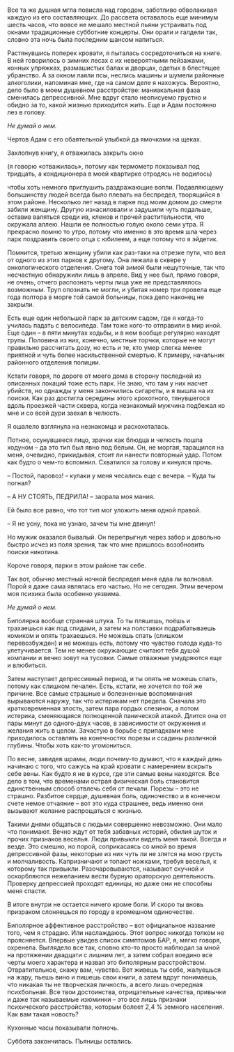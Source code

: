 # &nbsp; {#chapter-3}

Все та же душная мгла повисла над городом, заботливо обволакивая каждую из его составляющих. До рассвета оставалось еще минимум шесть часов, что вовсе не мешало местной пьяни устраивать под окнами традиционные субботние концерты. Они орали и галдели так, словно эта ночь была последним шансом напиться. 

Растянувшись поперек кровати, я пыталась сосредоточиться на книге. В ней говорилось о зимних лесах с их невероятными пейзажами, конных упряжках, размашистых балах и дворцах, одетых в блестящее убранство. А за окном лаяли псы, неслись машины и шумели районные алкоголики, напоминая мне, где на самом деле я нахожусь. Вероятно, дело было в моем душевном расстройстве: маниакальная фаза сменилась депрессивной. Мне вдруг стало неописуемо грустно и обидно за то, какой жизнью приходится жить. Еще и Адам постоянно лез в голову.

*Не думай о нем.*

Чертов Адам с его обаятельной улыбкой да ямочками на щеках.

Захлопнув книгу, я отважилась закрыть окно 

(я говорю «отважилась», потому как термометр показывал под тридцать, а кондиционера в моей квартирке отродясь не водилось) 

чтобы хоть немного приглушить раздражающие вопли. Подавляющему большинству людей всегда было плевать на беспредел, творящийся в этом районе. Несколько лет назад в парке под моим домом до смерти забили женщину. Другую изнасиловали и задушили чуть подальше, оставив валяться среди ив, кленов и прочей растительности, что окружала аллею. Нашли ее полностью голую около семи утра. Я прекрасно помню то утро, потому что именно в это время шла через парк поздравить своего отца с юбилеем, а еще потому что я эйдетик.

Помнится, третью женщину убили как раз-таки на отрезке пути, что вел от одного из этих парков к другому. Она лежала в сквере у онкологического отделения. Снега той зимой были нешуточные, так что несчастную обнаружили лишь в апреле. Вид у нее был, прямо говоря, не очень, отчего распознать черты лица уже не представлялось возможным. Труп опознать не могли, и убитая номер три провела еще года полтора в морге той самой больницы, пока дело наконец не закрыли. 

Есть еще один небольшой парк за детским садом, где я когда-то училась падать с велосипеда. Там тоже кого-то отправили в мир иной. Еще один – в пяти минутах ходьбы, и в нем вообще регулярно находят трупы. Половина из них, конечно, местные торчки, которые не могут правильно рассчитать дозу, но есть и те, кто умер слегка менее приятной и чуть более насильственной смертью. К примеру, начальник районного отделения полиции.

Кстати говоря, по дороге от моего дома в сторону последней из описанных локаций тоже есть парк. Не знаю, что там у них насчет убийств, но однажды у меня закончились сигареты, и я вышла на их поиски. Как раз достигла середины этого крохотного, тянувшегося вдоль проезжей части сквера, когда незнакомый мужчина подбежал ко мне и со всей дури заехал в челюсть.

Я ошалело взглянула на незнакомца и расхохоталась. 

Потное, осунувшееся лицо, зрачки как блюдца и челюсть пошла ходуном – да это тип был явно под белым. Он, не моргая, таращился на меня, очевидно, прикидывая, стоит ли нанести повторный удар. Потом как будто о чем-то вспомнил. Схватился за голову и кинулся прочь. 

– Постой, паровоз! – кулаки у меня чесались еще с вечера. – Куда ты погнал? 

– А НУ СТОЯТЬ, ПЕДРИЛА! – заорала моя мания.

Ей было все равно, что тот тип мог уложить меня одной правой. 

– Я не усну, пока не узнаю, зачем ты мне двинул!

Но мужик оказался бывалый. Он перепрыгнул через забор и довольно быстро исчез из поля зрения, так что мне пришлось возобновить поиски никотина.

Короче говоря, парки в этом районе так себе.

Так вот, обычно местный ночной беспредел меня едва ли волновал. Порой я даже сама являлась его частью. Но не сегодня. Этим вечером моя психика была особенно уязвима.

*Не думай о нем.*

Биполярка вообще странная штука. То ты пляшешь, поёшь и трахаешься как под спидами, а затем на полставки подрабатываешь комиком и опять трахаешься. Не можешь спать (слишком перевозбужден) и не можешь есть, потому что чувство голода куда-то улетучивается. Тем не менее окружающие считают тебя душой компании и вечно зовут на тусовки. Самые отважные умудряются еще и влюбиться. 

Затем наступает депрессивный период, и ты опять не можешь спать, потому как слишком печален. Есть, кстати, не хочется по той же причине. Все самые страшные и болезненные воспоминания вырываются наружу, так что истерикам нет предела. Сначала это кратковременная злость, затем пара гордых слезинок, а потом истерика, сменяющаяся полноценной панической атакой. Длится она от пары минут до одного-двух часов, в зависимости от окружения и желания жить в целом. Зачастую в борьбе с припадками мне приходилось оставлять на конечностях порезы и ссадины различной глубины. Чтобы хоть как-то угомониться. 

По весне, завидев шрамы, люди почему-то думают, что я каждый день начинаю с того, что сажусь на край кровати с намерением вскрыть себе вены. Как будто я не в курсе, где эти самые вены находятся. Все дело в том, что временами острая физическая боль становится единственным способ отвлечь себя от печали. Порезы – это не страшно. Разбитое сердце, душевная боль, одиночество и в конечном счете немое отчаяние – вот это куда страшнее, ведь именно они вызывают желание распрощаться с жизнью. 

Такими днями общаться с людьми совершенно невозможно. Они мало что понимают. Вечно ждут от тебя забавных историй, обилия шуток и прочих признаков веселья. Люди привыкли видеть меня такой. Всегда и везде. Это смешно, но порой, соприкасаясь со мной во время депрессивной фазы, некоторые из них чуть ли не злятся на мою грусть и молчаливость. Капризничают и топают ножками, требуя веселья, к которому так привыкли. Разочаровываются, называют скучной и оскорбляются нежеланием вести бурную ораторскую деятельность. Проверку депрессией проходят единицы, но даже они не способны меня спасти. 

В итоге внутри не остается ничего кроме боли. И скоро ты вновь призраком слоняешься по городу в кромешном одиночестве.

Биполярное аффективное расстройство – вот официальное название того, чем я страдаю. Или наслаждаюсь. Этот вопрос никогда толком не проясняется. Впервые увидев список симптомов БАР, я, мягко говоря, охренела. Выглядело все так, словно кто-то просто наблюдал за мной на протяжении двадцати с лишним лет, а затем собрал воедино все черты моего характера и назвал это биполярным расстройством. Отвратительное, скажу вам, чувство. Вот живешь ты себе, жалуешься на жару, пьешь вино и пишешь свои книги, а затем вдруг понимаешь, что никакая ты не творческая личность, а всего лишь очередная психбольная. Все твои достоинства, отрицательные качества, привычки и даже так называемые изюминки – это все лишь признаки психического расстройства, которым болеет 2,4 % земного населения. Как вам такая новость?

Кухонные часы показывали полночь. 

Суббота закончилась. Пьяницы остались.

